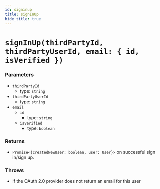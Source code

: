 ```yaml
---
id: signinup
title: signInUp
hide_title: true
---
```


# `signInUp(thirdPartyId, thirdPartyUserId, email: { id, isVerified })`

### Parameters
- `thirdPartyId`
  - type: `string`
- `thirdPartyUserId`
  - type: `string`
- `email`
  - `id`
    - type: `string`
  - `isVerified`
    - type: `boolean`

### Returns
- `Promise<{createdNewUser: boolean, user: User}>` on successful sign in/sign up.
 
### Throws
- If the OAuth 2.0 provider does not return an email for this user